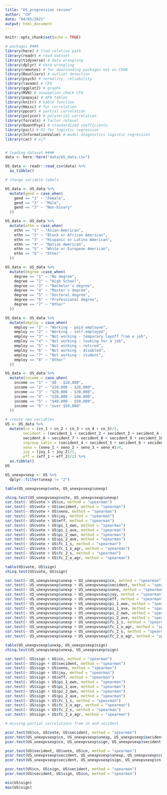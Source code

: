 ```yaml
---
title: "US_progression review"
author: "CH"
date: "04/05/2021"
output: html_document
---
```


```r
knitr::opts_chunk$set(echo = TRUE)
```

```r
# packages ####
library(here) # find relative path
library(readr) # read dataset
library(tidyverse) # data wrangling
library(dplyr) # data wrangling
library(remotes) # for downloading packages not on CRAN
library(Routliers) # outlier detection
library(psych) # normality, reliability
library(lavaan) # CFA
library(ggplot2) # graphs
library(MVN) # assumption check CFA
library(papaja) # APA tables
library(knitr) # kable function
library(Hmisc) # for correlation
library(ppcor) # partial correlation
library(polycor) # polyserial correlation
library(forcats) # factor relevel
library(QuantPsyc) # standardized coefficients
library(pscl) # R2 for logistic regression
library(InformationValue) # model diagnostics logistic regression
library(car) # vif


# loading dataset ####
data <- here::here("data/US_data.csv")

US_data <- readr::read_csv(data) %>%
  as_tibble() 

# change variable labels

US_data <- US_data %>%
  mutate(gend = case_when(
    gend == "1" ~ "Female",
    gend == "2" ~ "Male",
    gend == "3" ~ "Non-binary"
  ))

US_data <- US_data %>%
  mutate(ethn = case_when(
    ethn == "1" ~ "Asian-American",
    ethn == "2" ~ "Black or African American",
    ethn == "3" ~ "Hispanic or Latino American",
    ethn == "4" ~ "Native American",
    ethn == "5" ~ "White or European American",
    ethn == "6" ~ "Other"
  ))

US_data <- US_data %>%
  mutate(degree =case_when(
    degree == "1" ~ "No degree",
    degree == "2" ~ "High School",
    degree == "3" ~ "Bachelor´s degree",
    degree == "4" ~ "Master´s degree",
    degree == "5" ~ "Doctoral degree",
    degree == "6" ~ "Professional degree",
    degree == "7" ~ "Other"
  ))

US_data <- US_data %>%
  mutate(employ = case_when(
    employ == "1" ~ "Working - paid employee",
    employ == "2" ~ "Working - self-employed",
    employ == "3" ~ "Not working - temporary layoff from a job",
    employ == "4" ~ "Not working - looking for a job",
    employ == "5" ~ "Not working - retired",
    employ == "6" ~ "Not working - disabled",
    employ == "7" ~ "Not working - student",
    employ == "8" ~ "Other"
  ))

US_data <- US_data %>%
  mutate(income = case_when(
    income == "1" ~ "$0 - $10,000",
    income == "2" ~ "$10,000 - $20,000",
    income == "3" ~ "$20,000 - $30,000",
    income == "4" ~ "$30,000 - $40,000",
    income == "5" ~ "$40,000 - $50,000",
    income == "6" ~ "over $50,000"
  ))

# create new variables
US <- US_data %>%
  mutate(cn = (cn_1 + cn_2 + cn_3 + cn_4 + cn_5)/5,
        secident = (secident_1 + secident_2 + secident_3 + secident_4 + secident_5 +
        secident_6 + secident_7 + secident_8 + secident_9 + secident_10)/10,
        ingroup_satis = (secident_4 + secident_5 + secident_6 + secident_7)/4,
        xeno = (xeno_1 + xeno_2 + xeno_3 + xeno_4)/4, 
        joy = (joy_1 + joy_2)/2,
        eff = (eff_1 + eff_2)/2) %>%
  as.tibble()
US
```

```r
US_unexpvsexp <- US %>%
  dplyr::filter(unexp != "2")

table(US_unexpvsexp$vote, US_unexpvsexp$unexp)

chisq.test(US_unexpvsexp$vote, US_unexpvsexp$unexp)
cor.test(~ US$vote + US$cn, method = "spearman")
cor.test(~ US$vote + US$secident, method = "spearman")
cor.test(~ US$vote + US$xeno, method = "spearman")
cor.test(~ US$vote + US$joy, method = "spearman")
cor.test(~ US$vote + US$eff, method = "spearman")
cor.test(~ US$vote + US$pi_1_own, method = "spearman")
cor.test(~ US$vote + US$pi_1_ave, method = "spearman")
cor.test(~ US$vote + US$pi_2_own, method = "spearman")
cor.test(~ US$vote + US$pi_2_ave, method = "spearman")
cor.test(~ US$vote + US$fc_1_s, method = "spearman")
cor.test(~ US$vote + US$fc_1_o_agr, method = "spearman")
cor.test(~ US$vote + US$fc_2_s, method = "spearman")
cor.test(~ US$vote + US$fc_2_o_agr, method = "spearman")

table(US$vote, US$sign)
chisq.test(US$vote, US$sign)

cor.test(~ US_unexpvsexp$unexp + US_unexpvsexp$cn, method = "spearman")
cor.test(~ US_unexpvsexp$unexp + US_unexpvsexp$secident, method = "spearman")
cor.test(~ US_unexpvsexp$unexp + US_unexpvsexp$xeno, method = "spearman")
cor.test(~ US_unexpvsexp$unexp + US_unexpvsexp$joy, method = "spearman")
cor.test(~ US_unexpvsexp$unexp + US_unexpvsexp$eff, method = "spearman")
cor.test(~ US_unexpvsexp$unexp + US_unexpvsexp$pi_1_own, method = "spearman")
cor.test(~ US_unexpvsexp$unexp + US_unexpvsexp$pi_1_ave, method = "spearman")
cor.test(~ US_unexpvsexp$unexp + US_unexpvsexp$pi_2_own, method = "spearman")
cor.test(~ US_unexpvsexp$unexp + US_unexpvsexp$pi_2_ave, method = "spearman")
cor.test(~ US_unexpvsexp$unexp + US_unexpvsexp$fc_1_s, method = "spearman")
cor.test(~ US_unexpvsexp$unexp + US_unexpvsexp$fc_1_o_agr, method = "spearman")
cor.test(~ US_unexpvsexp$unexp + US_unexpvsexp$fc_2_s, method = "spearman")
cor.test(~ US_unexpvsexp$unexp + US_unexpvsexp$fc_2_o_agr, method = "spearman")

table(US_unexpvsexp$unexp, US_unexpvsexp$sign)
chisq.test(US_unexpvsexp$unexp, US_unexpvsexp$sign)

cor.test(~ US$sign + US$cn, method = "spearman")
cor.test(~ US$sign + US$secident, method = "spearman")
cor.test(~ US$sign + US$xeno, method = "spearman")
cor.test(~ US$sign + US$joy, method = "spearman")
cor.test(~ US$sign + US$eff, method = "spearman")
cor.test(~ US$sign + US$pi_1_own, method = "spearman")
cor.test(~ US$sign + US$pi_1_ave, method = "spearman")
cor.test(~ US$sign + US$pi_2_own, method = "spearman")
cor.test(~ US$sign + US$pi_2_ave, method = "spearman")
cor.test(~ US$sign + US$fc_1_s, method = "spearman")
cor.test(~ US$sign + US$fc_1_o_agr, method = "spearman")
cor.test(~ US$sign + US$fc_2_s, method = "spearman")
cor.test(~ US$sign + US$fc_2_o_agr, method = "spearman")

# missing partial correlations from cn and secident

pcor.test(US$cn, US$vote, US$secident, method = "spearman")
pcor.test(US_unexpvsexp$cn, US_unexpvsexp$unexp, US_unexpvsexp$secident, method = "spearman")
pcor.test(US_unexpvsexp$cn, US_unexpvsexp$sign, US_unexpvsexp$secident, method = "spearman")

pcor.test(US$secident, US$vote, US$cn, method = "spearman")
pcor.test(US_unexpvsexp$secident, US_unexpvsexp$unexp, US_unexpvsexp$cn, method = "spearman")
pcor.test(US_unexpvsexp$secident, US_unexpvsexp$sign, US_unexpvsexp$cn, method = "spearman")

pcor.test(US$cn, US$sign, US$secident, method = "spearman")
pcor.test(US$secident, US$sign, US$cn, method = "spearman")
```
```r
min(US$sign)
max(US$sign)
```


